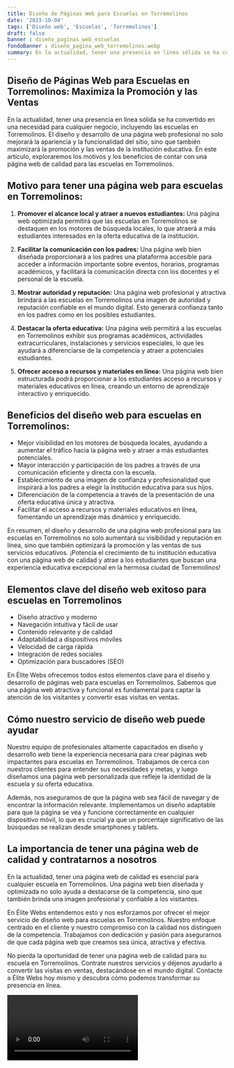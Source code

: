 ```yaml
---
title: Diseño de Páginas Web para Escuelas en Torremolinos
date: '2023-10-04'
tags: ['Diseño web', 'Escuelas', 'Torremolinos']
draft: false
banner : diseño_paginas_web_escuelas
fondoBanner : diseño_pagina_web_torremolinos.webp
summary: En la actualidad, tener una presencia en línea sólida se ha convertido en una necesidad para cualquier negocio, incluyendo las escuelas en Torremolinos. El diseño y desarrollo de una página web profesional no solo mejorará la apariencia y la funcionalidad del sitio, sino que también maximizará la promoción y las ventas de la institución educativa. En este artículo, exploraremos los motivos y los beneficios de contar con una página web de calidad para las escuelas en Torremolinos.
---
```


## **Diseño de Páginas Web para Escuelas en Torremolinos: Maximiza la Promoción y las Ventas**

En la actualidad, tener una presencia en línea sólida se ha convertido en una necesidad para cualquier negocio, incluyendo las escuelas en Torremolinos. El diseño y desarrollo de una página web profesional no solo mejorará la apariencia y la funcionalidad del sitio, sino que también maximizará la promoción y las ventas de la institución educativa. En este artículo, exploraremos los motivos y los beneficios de contar con una página web de calidad para las escuelas en Torremolinos.

## Motivo para tener una página web para escuelas en Torremolinos:

1. **Promover el alcance local y atraer a nuevos estudiantes:** Una página web optimizada permitirá que las escuelas en Torremolinos se destaquen en los motores de búsqueda locales, lo que atraerá a más estudiantes interesados en la oferta educativa de la institución.

2. **Facilitar la comunicación con los padres:** Una página web bien diseñada proporcionará a los padres una plataforma accesible para acceder a información importante sobre eventos, horarios, programas académicos, y facilitará la comunicación directa con los docentes y el personal de la escuela.

3. **Mostrar autoridad y reputación:** Una página web profesional y atractiva brindará a las escuelas en Torremolinos una imagen de autoridad y reputación confiable en el mundo digital. Esto generará confianza tanto en los padres como en los posibles estudiantes.

4. **Destacar la oferta educativa:** Una página web permitirá a las escuelas en Torremolinos exhibir sus programas académicos, actividades extracurriculares, instalaciones y servicios especiales, lo que les ayudará a diferenciarse de la competencia y atraer a potenciales estudiantes.

5. **Ofrecer acceso a recursos y materiales en línea:** Una página web bien estructurada podrá proporcionar a los estudiantes acceso a recursos y materiales educativos en línea, creando un entorno de aprendizaje interactivo y enriquecido.

## Beneficios del diseño web para escuelas en Torremolinos:

- Mejor visibilidad en los motores de búsqueda locales, ayudando a aumentar el tráfico hacia la página web y atraer a más estudiantes potenciales.
- Mayor interacción y participación de los padres a través de una comunicación eficiente y directa con la escuela.
- Establecimiento de una imagen de confianza y profesionalidad que inspirará a los padres a elegir la institución educativa para sus hijos.
- Diferenciación de la competencia a través de la presentación de una oferta educativa única y atractiva.
- Facilitar el acceso a recursos y materiales educativos en línea, fomentando un aprendizaje más dinámico y enriquecido.

En resumen, el diseño y desarrollo de una página web profesional para las escuelas en Torremolinos no solo aumentará su visibilidad y reputación en línea, sino que también optimizará la promoción y las ventas de sus servicios educativos. ¡Potencia el crecimiento de tu institución educativa con una página web de calidad y atrae a los estudiantes que buscan una experiencia educativa excepcional en la hermosa ciudad de Torremolinos!

<GifSeo />

<Cta />

## Elementos clave del diseño web exitoso para escuelas en Torremolinos

- Diseño atractivo y moderno
- Navegación intuitiva y fácil de usar
- Contenido relevante y de calidad
- Adaptabilidad a dispositivos móviles
- Velocidad de carga rápida
- Integración de redes sociales
- Optimización para buscadores (SEO)

En Élite Webs ofrecemos todos estos elementos clave para el diseño y desarrollo de páginas web para escuelas en Torremolinos. Sabemos que una página web atractiva y funcional es fundamental para captar la atención de los visitantes y convertir esas visitas en ventas.

## Cómo nuestro servicio de diseño web puede ayudar

Nuestro equipo de profesionales altamente capacitados en diseño y desarrollo web tiene la experiencia necesaria para crear páginas web impactantes para escuelas en Torremolinos. Trabajamos de cerca con nuestros clientes para entender sus necesidades y metas, y luego diseñamos una página web personalizada que refleje la identidad de la escuela y su oferta educativa.

Además, nos aseguramos de que la página web sea fácil de navegar y de encontrar la información relevante. Implementamos un diseño adaptable para que la página se vea y funcione correctamente en cualquier dispositivo móvil, lo que es crucial ya que un porcentaje significativo de las búsquedas se realizan desde smartphones y tablets.

## La importancia de tener una página web de calidad y contratarnos a nosotros

En la actualidad, tener una página web de calidad es esencial para cualquier escuela en Torremolinos. Una página web bien diseñada y optimizada no solo ayuda a destacarse de la competencia, sino que también brinda una imagen profesional y confiable a los visitantes.

En Élite Webs entendemos esto y nos esforzamos por ofrecer el mejor servicio de diseño web para escuelas en Torremolinos. Nuestro enfoque centrado en el cliente y nuestro compromiso con la calidad nos distinguen de la competencia. Trabajamos con dedicación y pasión para asegurarnos de que cada página web que creamos sea única, atractiva y efectiva.

No pierda la oportunidad de tener una página web de calidad para su escuela en Torremolinos. Contrate nuestros servicios y déjenos ayudarlo a convertir las visitas en ventas, destacándose en el mundo digital. Contacte a Élite Webs hoy mismo y descubra cómo podemos transformar su presencia en línea.

<Video />

<CtaBot job='Escuelas' city='Torremolinos'/>

<Gmaps query='Torremolinos+españa+maps' />